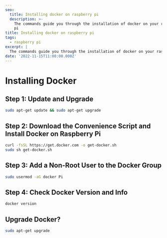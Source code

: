 ```yaml
---
seo:
  title: Installing docker on raspberry pi
  description: >-
    The commands guide you through the installation of docker on your raspberry
    pi
title: Installing docker on raspberry pi
tags:
  - raspberry pi
excerpt: |
  The commands guide you through the installation of docker on your raspberry pi
date: '2022-11-15T11:00:00.000Z'
---
```


# Installing Docker

## Step 1: Update and Upgrade

```bash
sudo apt-get update && sudo apt-get upgrade
```

## Step 2: Download the Convenience Script and Install Docker on Raspberry Pi

```bash
curl -fsSL https://get.docker.com -o get-docker.sh
sudo sh get-docker.sh
```

## Step 3: Add a Non-Root User to the Docker Group

```bash
sudo usermod -aG docker Pi
```

## Step 4: Check Docker Version and Info

```bash
docker version
```

## Upgrade Docker?

```bash
sudo apt-get upgrade
```

